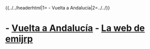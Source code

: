 {{../../headerhtml|1={{{1}}} - Vuelta a Andalucía|2=../../}}
= {{{1}}} - [[vuelta-a-andalucia|Vuelta a Andalucía]] - [[../../index|La web de emijrp]] =
